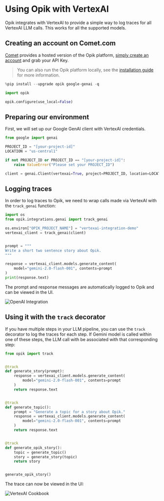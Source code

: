 # Using Opik with VertexAI

Opik integrates with VertexAI to provide a simple way to log traces for all VertexAI LLM calls. This works for all the supported models.

## Creating an account on Comet.com

[Comet](https://www.comet.com/site?from=llm&utm_source=opik&utm_medium=colab&utm_content=openai&utm_campaign=opik) provides a hosted version of the Opik platform, [simply create an account](https://www.comet.com/signup?from=llm&utm_source=opik&utm_medium=colab&utm_content=openai&utm_campaign=opik) and grab your API Key.

> You can also run the Opik platform locally, see the [installation guide](https://www.comet.com/docs/opik/self-host/overview/?from=llm&utm_source=opik&utm_medium=colab&utm_content=openai&utm_campaign=opik) for more information.


```python
%pip install --upgrade opik google-genai -q
```


```python
import opik

opik.configure(use_local=False)
```

## Preparing our environment

First, we will set up our Google GenAI client with VertexAI credentials.


```python
from google import genai

PROJECT_ID = "[your-project-id]"
LOCATION = "us-central1"

if not PROJECT_ID or PROJECT_ID == "[your-project-id]":
    raise ValueError("Please set your PROJECT_ID")

client = genai.Client(vertexai=True, project=PROJECT_ID, location=LOCATION)
```

## Logging traces

In order to log traces to Opik, we need to wrap calls made via VertexAI with the `track_genai` function:


```python
import os
from opik.integrations.genai import track_genai

os.environ["OPIK_PROJECT_NAME"] = "vertexai-integration-demo"
vertexai_client = track_genai(client)


prompt = """
Write a short two sentence story about Opik.
"""

response = vertexai_client.models.generate_content(
    model="gemini-2.0-flash-001", contents=prompt
)
print(response.text)
```

The prompt and response messages are automatically logged to Opik and can be viewed in the UI.

![OpenAI Integration](https://raw.githubusercontent.com/comet-ml/opik/refs/heads/main/apps/opik-documentation/documentation/fern/img/cookbook/vertexai_trace_cookbook.png)

## Using it with the `track` decorator

If you have multiple steps in your LLM pipeline, you can use the `track` decorator to log the traces for each step. If Gemini model is called within one of these steps, the LLM call with be associated with that corresponding step:


```python
from opik import track


@track
def generate_story(prompt):
    response = vertexai_client.models.generate_content(
        model="gemini-2.0-flash-001", contents=prompt
    )
    return response.text


@track
def generate_topic():
    prompt = "Generate a topic for a story about Opik."
    response = vertexai_client.models.generate_content(
        model="gemini-2.0-flash-001", contents=prompt
    )
    return response.text


@track
def generate_opik_story():
    topic = generate_topic()
    story = generate_story(topic)
    return story


generate_opik_story()
```

The trace can now be viewed in the UI:

![VertexAI Cookbook](https://raw.githubusercontent.com/comet-ml/opik/refs/heads/main/apps/opik-documentation/documentation/fern/img/cookbook/vertexai_trace_decorator_cookbook.png)


